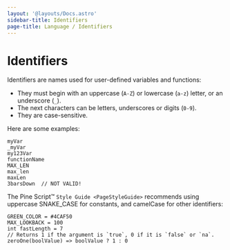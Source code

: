 ```yaml
---
layout: '@layouts/Docs.astro'
sidebar-title: Identifiers
page-title: Language / Identifiers
---
```


# Identifiers 


Identifiers are names used for user-defined variables and functions:

-   They must begin with an uppercase (`A-Z`) or lowercase (`a-z`)
    letter, or an underscore (`_`).
-   The next characters can be letters, underscores or digits (`0-9`).
-   They are case-sensitive.

Here are some examples:

``` pine
myVar
_myVar
my123Var
functionName
MAX_LEN
max_len
maxLen
3barsDown  // NOT VALID!
```

The Pine Script™ `Style Guide <PageStyleGuide>` recommends using uppercase SNAKE_CASE for constants, and
camelCase for other identifiers:

``` pine
GREEN_COLOR = #4CAF50
MAX_LOOKBACK = 100
int fastLength = 7
// Returns 1 if the argument is `true`, 0 if it is `false` or `na`.
zeroOne(boolValue) => boolValue ? 1 : 0
```


